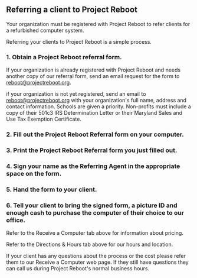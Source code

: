 
## Referring a client to Project Reboot

<Float>Your organization must be registered with Project Reboot to refer clients for a refurbished computer system.</Float>

Referring your clients to Project Reboot is a simple process.

### 1. Obtain a Project Reboot referral form.

If your organization is already registered with Project Reboot and needs another copy of our referral form, send an email request for the form to reboot@projectreboot.org.

if your organization is not yet registered, send an email to reboot@projectreboot.org with your organization's full name, address and contact information. Schools are given a priority. Non-profits must include a copy of their 501c3 IRS Determination Letter or their Maryland Sales and Use Tax Exemption Certificate.

### 2. Fill out the Project Reboot Referral form on your computer.

### 3. Print the Project Reboot Referral form you just filled out.

### 4. Sign your name as the Referring Agent in the appropriate space on the form.

### 5. Hand the form to your client.

### 6. Tell your client to bring the signed form, a picture ID and enough cash to purchase the computer of their choice to our office.

Refer to the Receive a Computer tab above for information about pricing.

Refer to the Directions & Hours tab above for our hours and location.

If your client has any questions about the process or the cost please refer them to our Receive a Computer web page. If they still have questions they can call us during Project Reboot's normal business hours.
